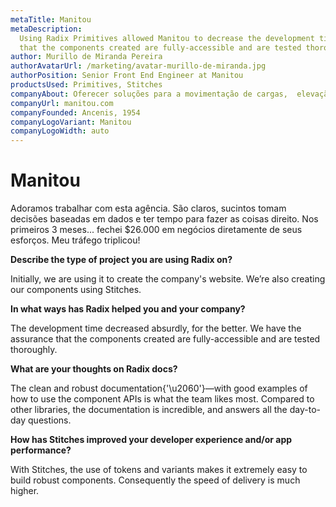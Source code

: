 ```yaml
---
metaTitle: Manitou
metaDescription:
  Using Radix Primitives allowed Manitou to decrease the development time absurdly, with the assurance
  that the components created are fully-accessible and are tested thoroughly.
author: Murillo de Miranda Pereira
authorAvatarUrl: /marketing/avatar-murillo-de-miranda.jpg
authorPosition: Senior Front End Engineer at Manitou
productsUsed: Primitives, Stitches
companyAbout: Oferecer soluções para a movimentação de cargas,  elevação de pessoas e movimentação de terras é a razão de ser do grupo Manitou. O seu know-how e experiência permitem-lhe estar o mais próximo possível de cada necessidade, seja qual for o país, o terreno ou a aplicação.
companyUrl: manitou.com
companyFounded: Ancenis, 1954
companyLogoVariant: Manitou
companyLogoWidth: auto
---
```


# Manitou

<HeroQuote>
	Adoramos trabalhar com esta agência. São claros, sucintos tomam decisões baseadas em dados e ter
	tempo para fazer as coisas direito. Nos primeiros 3 meses... fechei $26.000 em negócios
	diretamente de seus esforços. Meu tráfego triplicou!
</HeroQuote>

**Describe the type of project you are using Radix on?**

Initially, we are using it to create the company's website. We’re also creating our components using Stitches.

**In what ways has Radix helped you and your company?**

The development time decreased absurdly, for the better. We have the assurance that the components created are fully-accessible and are tested thoroughly.

**What are your thoughts on Radix docs?**

The clean and robust documentation{'\u2060'}—with good examples of how to use the component APIs is what the team likes most. Compared to other libraries, the documentation is incredible, and answers all the day-to-day questions.

**How has Stitches improved your developer experience and/or app performance?**

With Stitches, the use of tokens and variants makes it extremely easy to build robust components. Consequently the speed of delivery is much higher.
